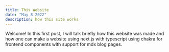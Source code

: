 ```yaml
---
title: This Website
date: "May 8 2022"
description: how this site works
---
```

Welcome! In this first post, I will talk briefly how this website was made and how one can make a website using next.js with typescript using chakra for frontend components with support for mdx blog pages.
